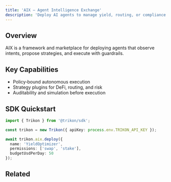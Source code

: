 ```yaml
---
title: 'AIX — Agent Intelligence Exchange'
description: 'Deploy AI agents to manage yield, routing, or compliance'
---
```


## Overview

AIX is a framework and marketplace for deploying agents that observe intents, propose strategies, and execute with guardrails.

## Key Capabilities

- Policy‑bound autonomous execution
- Strategy plugins for DeFi, routing, and risk
- Auditability and simulation before execution

## SDK Quickstart

```typescript
import { Trikon } from '@trikon/sdk';

const trikon = new Trikon({ apiKey: process.env.TRIKON_API_KEY });

await trikon.aix.deploy({
  name: 'YieldOptimizer',
  permissions: ['swap', 'stake'],
  budgetUsdPerDay: 50
});
```

## Related

<CardGroup cols={2}>
  <Card title="Sygma (Intents)" icon="lightbulb" href="/product-lineup/sygma" />
  <Card title="DeFi Agents" icon="code-branch" href="/core-features/defi-agents" />
</CardGroup>

